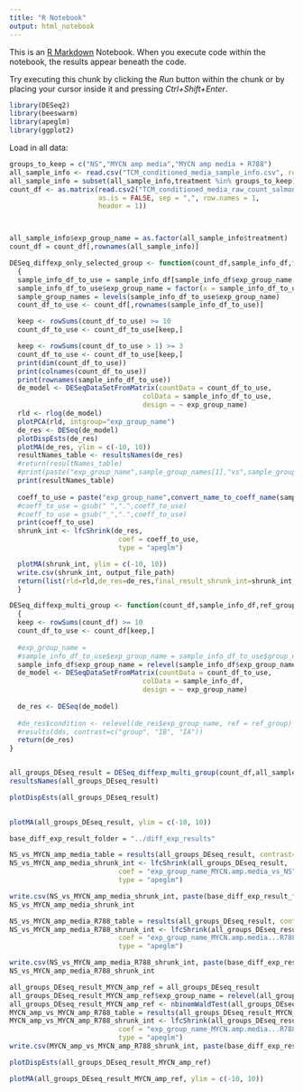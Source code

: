 ```yaml
---
title: "R Notebook"
output: html_notebook
---
```


This is an [R Markdown](http://rmarkdown.rstudio.com) Notebook. When you execute code within the notebook, the results appear beneath the code. 

Try executing this chunk by clicking the *Run* button within the chunk or by placing your cursor inside it and pressing *Ctrl+Shift+Enter*. 

```r
library(DESeq2)
library(beeswarm)
library(apeglm)
library(ggplot2)
```
Load in all data:



```r

groups_to_keep = c("NS","MYCN amp media","MYCN amp media + R788")
all_sample_info <- read.csv("TCM_conditioned_media_sample_info.csv", row.names = 1, sep = ",")
all_sample_info = subset(all_sample_info,treatment %in% groups_to_keep) 
count_df <- as.matrix(read.csv2("TCM_conditioned_media_raw_count_salmon_mouse_genes_collapsed.csv",
                      as.is = FALSE, sep = ",", row.names = 1,
                      header = 1))



all_sample_info$exp_group_name = as.factor(all_sample_info$treatment)
count_df = count_df[,rownames(all_sample_info)]

```

```r



DESeq_diffexp_only_selected_group <- function(count_df,sample_info_df,factors_to_compare_ordered,output_file_path)
  {
  sample_info_df_to_use = sample_info_df[sample_info_df$exp_group_name %in% factors_to_compare_ordered,]
  sample_info_df_to_use$exp_group_name = factor(x = sample_info_df_to_use$exp_group_name, levels = factors_to_compare_ordered)
  sample_group_names = levels(sample_info_df_to_use$exp_group_name)
  count_df_to_use <- count_df[,rownames(sample_info_df_to_use)]

  keep <- rowSums(count_df_to_use) >= 10
  count_df_to_use <- count_df_to_use[keep,]

  keep <- rowSums(count_df_to_use > 1) >= 3
  count_df_to_use <- count_df_to_use[keep,]
  print(dim(count_df_to_use))
  print(colnames(count_df_to_use))
  print(rownames(sample_info_df_to_use))
  de_model <- DESeqDataSetFromMatrix(countData = count_df_to_use,
                                 colData = sample_info_df_to_use,
                                 design = ~ exp_group_name)
  rld <- rlog(de_model)
  plotPCA(rld, intgroup="exp_group_name")
  de_res <- DESeq(de_model)
  plotDispEsts(de_res)
  plotMA(de_res, ylim = c(-10, 10))
  resultNames_table <- resultsNames(de_res)
  #return(resultNames_table)
  #print(paste("exp_group_name",sample_group_names[1],"vs",sample_group_names[2],sep="_"))
  print(resultNames_table)
  
  coeff_to_use = paste("exp_group_name",convert_name_to_coeff_name(sample_group_names[2]),"vs",convert_name_to_coeff_name(sample_group_names[1]),sep="_")
  #coeff_to_use = gsub(" ",".",coeff_to_use)
  #coeff_to_use = gsub("_",".",coeff_to_use)
  print(coeff_to_use)
  shrunk_int <- lfcShrink(de_res,
                           coef = coeff_to_use,
                           type = "apeglm")

  plotMA(shrunk_int, ylim = c(-10, 10))
  write.csv(shrunk_int, output_file_path)
  return(list(rld=rld,de_res=de_res,final_result_shrunk_int=shrunk_int,resultNames_table=resultNames_table))
  }
```






```r
DESeq_diffexp_multi_group <- function(count_df,sample_info_df,ref_group)
  {
  keep <- rowSums(count_df) >= 10
  count_df_to_use <- count_df[keep,]
  
  #exp_group_name = 
  #sample_info_df_to_use$exp_group_name = sample_info_df_to_use$group_name
  sample_info_df$exp_group_name = relevel(sample_info_df$exp_group_name,ref_group)
  de_model <- DESeqDataSetFromMatrix(countData = count_df_to_use,
                                 colData = sample_info_df,
                                 design = ~ exp_group_name)
  
  de_res <- DESeq(de_model)
  
  #de_res$condition <- relevel(de_res$exp_group_name, ref = ref_group)
  #results(dds, contrast=c("group", "IB", "IA"))
  return(de_res)
}



```

```r
all_groups_DEseq_result = DESeq_diffexp_multi_group(count_df,all_sample_info,"NS")
resultsNames(all_groups_DEseq_result)
```

```r
plotDispEsts(all_groups_DEseq_result)
  
```


```r
plotMA(all_groups_DEseq_result, ylim = c(-10, 10))
```


```r
base_diff_exp_result_folder = "../diff_exp_results"
```


```r
NS_vs_MYCN_amp_media_table = results(all_groups_DEseq_result, contrast=c("exp_group_name","MYCN amp media","NS"))
NS_vs_MYCN_amp_media_shrunk_int <- lfcShrink(all_groups_DEseq_result,
                           coef = "exp_group_name_MYCN.amp.media_vs_NS" ,
                           type = "apeglm")

write.csv(NS_vs_MYCN_amp_media_shrunk_int, paste(base_diff_exp_result_folder,"NS_vs_MYCN_amp_all_lfcshrunk.csv",sep="/"))
NS_vs_MYCN_amp_media_shrunk_int
```

```r
NS_vs_MYCN_amp_media_R788_table = results(all_groups_DEseq_result, contrast=c("exp_group_name","MYCN amp media + R788","NS"))
NS_vs_MYCN_amp_media_R788_shrunk_int <- lfcShrink(all_groups_DEseq_result,
                           coef = "exp_group_name_MYCN.amp.media...R788_vs_NS" ,
                           type = "apeglm")

write.csv(NS_vs_MYCN_amp_media_R788_shrunk_int, paste(base_diff_exp_result_folder,"NS_vs_MYCN_amp_R788_all_lfcshrunk.csv",sep="/"))
NS_vs_MYCN_amp_media_R788_shrunk_int
```


```r
all_groups_DEseq_result_MYCN_amp_ref = all_groups_DEseq_result
all_groups_DEseq_result_MYCN_amp_ref$exp_group_name = relevel(all_groups_DEseq_result_MYCN_amp_ref$exp_group_name, ref = "MYCN amp media")
all_groups_DEseq_result_MYCN_amp_ref <- nbinomWaldTest(all_groups_DEseq_result_MYCN_amp_ref)
MYCN_amp_vs_MYCN_amp_R788_table = results(all_groups_DEseq_result_MYCN_amp_ref, contrast=c("exp_group_name","MYCN amp media + R788","MYCN amp media"))
MYCN_amp_vs_MYCN_amp_R788_shrunk_int <- lfcShrink(all_groups_DEseq_result_MYCN_amp_ref,
                           coef = "exp_group_name_MYCN.amp.media...R788_vs_MYCN.amp.media" ,
                           type = "apeglm")
write.csv(MYCN_amp_vs_MYCN_amp_R788_shrunk_int, paste(base_diff_exp_result_folder,"MYCN_amp_vs_MYCN_amp_R788_all_lfcshrunk.csv",sep="/"))
```
```r
plotDispEsts(all_groups_DEseq_result_MYCN_amp_ref)
```
```r
plotMA(all_groups_DEseq_result_MYCN_amp_ref, ylim = c(-10, 10))

```







